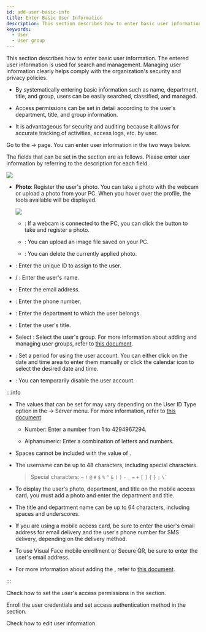 ```yaml
---
id: add-user-basic-info
title: Enter Basic User Information
description: This section describes how to enter basic user information.
keywords:
  - User
  - User group
---
```


This section describes how to enter basic user information. The entered user information is used for search and management. Managing user information clearly helps comply with the organization's security and privacy policies.

* By systematically entering basic information such as name, department, title, and group, users can be easily searched, classified, and managed.

* Access permissions can be set in detail according to the user's department, title, and group information.

* It is advantageous for security and auditing because it allows for accurate tracking of activities, access logs, etc. by user.

Go to the <Cmd sid='shell.header.launcher' /> → <Cmd sid='shell.header.user' /> page. You can enter user information in the two ways below.


<EnterUserPage />

The fields that can be set in the <Cmd sid='team.user.information' /> section are as follows. Please enter user information by referring to the description for each field.

<Image src='/img/biostarx-new-user-information.png' />

* **Photo**: Register the user's photo. You can take a photo with the webcam or upload a photo from your PC. When you hover over the profile, the tools available will be displayed.

  <Columns>
  <Column className='width--20 padding--t1rem'><Image src='/img/common/biostarx-new-user-photo.png' alone /></Column>
  <Column className='padding--l10'>

  * <IcCamera/>: If a webcam is connected to the PC, you can click the button to take and register a photo.

  * <IcUpload/>: You can upload an image file saved on your PC.

  * <IcTrash/>: You can delete the currently applied photo.

  </Column>
  </Columns>

* <Cmd sid='team.user.table.id' />: Enter the unique ID to assign to the user.

* <Cmd sid='team.user.table.firstName' /> / <Cmd sid='team.user.table.lastName' />: Enter the user's name.

* <Cmd sid='team.user.table.email' />: Enter the email address.

* <Cmd sid='team.user.table.phone' />: Enter the phone number.

* <Cmd sid='team.user.table.department' />: Enter the department to which the user belongs.

* <Cmd sid='team.user.table.title' />: Enter the user's title.

* Select <Cmd sid='team.user.table.group' />: Select the user's group. For more information about adding and managing user groups, refer to [this document](user-group-manage).

* <Cmd sid='team.user.table.period' />: Set a period for using the user account. You can either click on the date and time area to enter them manually or click the calendar icon to select the desired date and time.

* <Cmd sid='team.user.table.status' />: You can temporarily disable the user account.

:::info

* The values that can be set for <Cmd sid='team.user.table.id' /> may vary depending on the <Cmd>User ID Type</Cmd> option in the <Cmd sid='shell.header.setting' /> → <Cmd>Server</Cmd> menu. For more information, refer to [this document](#).

  * <Cmd>Number</Cmd>: Enter a number from 1 to 4294967294.

  * <Cmd>Alphanumeric</Cmd>: Enter a combination of letters and numbers.

* Spaces cannot be included with the value of <Cmd sid='team.user.table.id' />.

* The username can be up to 48 characters, including special characters.

  > Special characters: `~` `!` `@` `#` `$` `%` `^` `&` `(` `)` `-` `_` `=` `+` `[` `]` `{` `}` `;` <code>\\`</code>

* To display the user's photo, department, and title on the mobile access card, you must add a photo and enter the department and title.

* The title and department name can be up to 64 characters, including spaces and underscores.

* If you are using a mobile access card, be sure to enter the user's email address for email delivery and the user's phone number for SMS delivery, depending on the delivery method.

* To use Visual Face mobile enrollment or Secure QR, be sure to enter the user's email address.

* For more information about adding the <Cmd sid='team.userTemplate.table.customField' />, refer to [this document](#).

:::

<NextStep>
<NextItem to='set-permission'>

Check how to set the user's access permissions in the <Cmd sid='team.user.permission.title' /> section.

</NextItem>
<NextItem to='enroll-credential'>

Enroll the user credentials and set access authentication method in the <Cmd sid='team.user.credential.title' /> section.

</NextItem>
<NextItem to='edit-user'>

Check how to edit user information.

</NextItem>
</NextStep>
